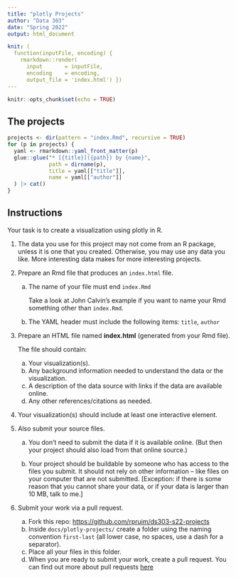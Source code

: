```yaml
---
title: "plotly Projects"
author: "Data 303"
date: "Spring 2022"
output: html_document

knit: (
  function(inputFile, encoding) { 
    rmarkdown::render( 
      input       = inputFile, 
      encoding    = encoding, 
      output_file = 'index.html') })
---
```


```r
knitr::opts_chunk$set(echo = TRUE)
```

## The projects

```r
projects <- dir(pattern = "index.Rmd", recursive = TRUE)
for (p in projects) {
  yaml <- rmarkdown::yaml_front_matter(p)
  glue::glue("* [{title}]({path}) by {name}", 
             path = dirname(p), 
             title = yaml[["title"]],
             name = yaml[["author"]]
  ) |> cat()
}

```

## Instructions

Your task is to create a visualization using plotly in R. 

1. The data you use for this project may not come from an R package, unless it is one that you created.
Otherwise, you may use any data you like. More interesting data makes for more interesting projects.

2. Prepare an Rmd file that produces an `index.html` file. 

    a. The name of your file must end `index.Rmd` 
    
        Take a look at John Calvin's example if you want to 
    name your Rmd something other than `index.Rmd`.
    
    b. The YAML header must include the following items: `title`, `author`
        

3. Prepare an HTML file named **index.html** (generated from your Rmd file).

    The file should contain:
    
    a. Your visualization(s).
    b. Any background information needed to understand the data or the visualization.
    c. A description of the data source with links if the data are available online.
    d. Any other references/citations as needed.
    

4. Your visualization(s) should include at least one interactive element.

5. Also submit your source files. 

    a. You don't need to submit the data if it is available online. (But then your project should also
    load from that online source.)
    
    b. Your project should be buildable by someone who has access to the files you submit. It should not
    rely on other information -- like files on your computer that are not submitted. 
    [Exception: if there is some reason that you cannot share your data, or 
    if your data is larger than 10 MB, talk to me.]

6. Submit your work via a pull request.

    a. Fork this repo: <https://github.com/rpruim/ds303-s22-projects>
    b. Inside `docs/plotly-projects/` create a folder using the naming convention `first-last` (all lower case, no spaces, use a dash for a separator).
    c. Place all your files in this folder.
    d. When you are ready to submit your work, create a pull request. You can find out more about 
    pull requests [here](https://docs.github.com/en/pull-requests/collaborating-with-pull-requests/proposing-changes-to-your-work-with-pull-requests/creating-a-pull-request-from-a-fork)
    
